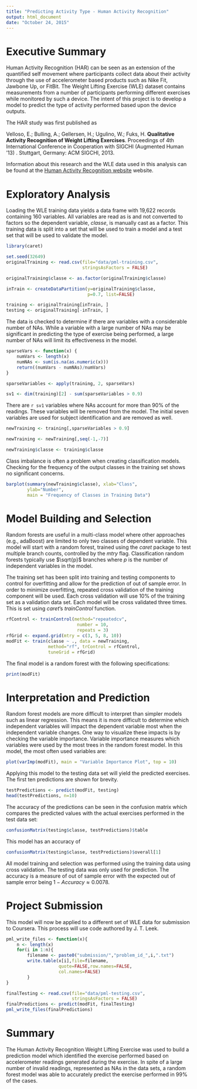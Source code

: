 ```yaml
---
title: "Predicting Activity Type - Human Activity Recognition"
output: html_document
date: "October 24, 2015"
---
```


# Executive Summary

Human Activity Recognition (HAR) can be seen as an extension of the quantified self movement where participants collect data about their activity through the use of accelerometer based products such as Nike Fit, Jawbone Up, or FitBit. The Weight Lifting Exercise (WLE) dataset contains measurements from a number of participants performing different exercises while monitored by such a device. The intent of this project is to develop a model to predict the type of activity performed based upon the device outputs.

The HAR study was first published as

Velloso, E.; Bulling, A.; Gellersen, H.; Ugulino, W.; Fuks, H. **Qualitative Activity Recognition of Weight Lifting Exercises**. Proceedings of 4th International Conference in Cooperation with SIGCHI (Augmented Human '13) . Stuttgart, Germany: ACM SIGCHI, 2013.

Information about this research and the WLE data used in this analysis can be found at the [Human Activity Recognition website](http://groupware.les.inf.puc-rio.br/har) website. 

# Exploratory Analysis

Loading the WLE training data yields a data frame with 19,622 records containing 160 variables. All variables are read as is and not converted to factors so the dependent variable, *classe*, is manually cast as a factor. This training data is split into a set that will be used to train a model and a test set that will be used to validate the model. 

```r
library(caret)
```

```r
set.seed(32649)
originalTraining <- read.csv(file="data/pml-training.csv",
                             stringsAsFactors = FALSE)

originalTraining$classe <- as.factor(originalTraining$classe)

inTrain <- createDataPartition(y=originalTraining$classe,
                               p=0.7, list=FALSE)

training <- originalTraining[inTrain, ]
testing <- originalTraining[-inTrain, ]
```

The data is checked to determine if there are variables with a considerable number of NAs. While a variable with a large number of NAs may be significant in predicting the type of exercise being performed, a large number of NAs will limit its effectiveness in the model.

```r
sparseVars <- function(x) {
    numVars <- length(x)
    numNAs <- sum(is.na(as.numeric(x)))
    return((numVars - numNAs)/numVars)
}

sparseVariables <- apply(training, 2, sparseVars)
```

```r
sv1 <- dim(training)[2] - sum(sparseVariables > 0.9)
```

There are `r sv1` variables where NAs  account for more than 90% of the readings. These variables will be removed from the model. The initial seven variables are used for subject identification and are removed as well.

```r
newTraining <- training[,sparseVariables > 0.9]

newTraining <- newTraining[,seq(-1,-7)]

newTraining$classe <- training$classe
```

Class imbalance is often a problem when creating classification models. Checking for the frequency of the output classes in the training set shows no significant concerns.

```r
barplot(summary(newTraining$classe), xlab="Class", 
        ylab="Number", 
        main = "Frequency of Classes in Training Data")
```

# Model Building and Selection

Random forests are useful in a multi-class model where other approaches (e.g., adaBoost) are limited to only two classes of dependent variable. This model will start with a random forest, trained using the *caret* package to test multiple branch counts, controlled by the *mtry* flag. Classification random forests typically use $\sqrt{p}$ branches where $p$ is the number of independent variables in the model.

The training set has been split into training and testing components to control for overfitting and allow for the prediction of out of sample error. In order to minimize overfitting, repeated cross validation of the training component will be used. Each cross validation will use 10% of the training set as a validation data set. Each model will be cross validated three times. This is set using *caret*'s *trainControl* function.

```r
rfControl <- trainControl(method="repeatedcv", 
                           number = 10,
                           repeats = 3)
rfGrid <- expand.grid(mtry = c(3, 5, 8, 10))
modFit <- train(classe ~ ., data = newTraining, 
                method="rf", trControl = rfControl,
                tuneGrid = rfGrid)
```

The final model is a random forest with the following specifications:

```r
print(modFit)
```

# Interpretation and Prediction

Random forest models are more difficult to interpret than simpler models such as linear regression. This means it is more difficult to determine which independent variables will impact the dependent variable most when the independent variable changes. One way to visualize these impacts is by checking the variable importance. Variable importance measures which variables were used by the most trees in the random forest model. In this model, the most often used variables are:

```r
plot(varImp(modFit), main = "Variable Importance Plot", top = 10)
```

Applying this model to the testing data set will yield the predicted exercises. The first ten predictions are shown for brevity.

```r
testPredictions <- predict(modFit, testing)
head(testPredictions, n=10)
```

The accuracy of the predictions can be seen in the confusion matrix which compares the predicted values with the actual exercises performed in the test data set:

```r
confusionMatrix(testing$classe, testPredictions)$table
```

This model has an accuracy of

```r
confusionMatrix(testing$classe, testPredictions)$overall[1]
```

All model training and selection was performed using the training data using cross validation. The testing data was only used for  prediction. The accuracy is a measure of out of sample error with the expected out of sample error being $1 - Accuracy \approx 0.0078$.

# Project Submission

This model will now be applied to a different set of WLE data for submission to Coursera. This process will use code authored by J. T. Leek.

```r
pml_write_files <- function(x){
    n <- length(x)
    for(i in 1:n){
        filename <- paste0("submission/","problem_id_",i,".txt")
        write.table(x[i],file=filename,
                    quote=FALSE,row.names=FALSE,
                    col.names=FALSE)
        }
}

finalTesting <- read.csv(file="data/pml-testing.csv",
                         stringsAsFactors = FALSE)
finalPredictions <- predict(modFit, finalTesting)
pml_write_files(finalPredictions)
```

# Summary

The Human Activity Recognition Weight Lifting Exercise was used to build a prediction model which identified the exercise performed based on accelerometer readings generated during the exercise. In spite of a large number of invalid readings, represented as NAs in the data sets, a random forest model was able to accurately predict the exercise performed in 99% of the cases.